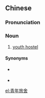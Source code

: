 ==Chinese==
{{zh-forms|type=22}}
{{wikipedia|lang=zh}}

===Pronunciation===
{{zh-pron
|m=qīngnián lǚshè
|c=cing1 nin4 leoi5 se3
|cat=n
}}

===Noun===
{{zh-noun}}

# [[youth hostel]]

====Synonyms====
* {{qualifier|abbreviation}} {{zh-l|青旅}}
* {{zh-l|青年旅館}}

[[el:青年旅舍]]